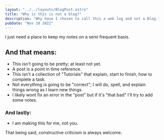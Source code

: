 ```yaml
---
layout: "../../layouts/BlogPost.astro"
title: "Why is this is not a blog?"
description: "Why have I chosen to call this a web log and not a Blog."
pubDate: "Nov 18 2022"
---
```



I just need a place to keep my notes on a semi frequent basis. 
## And that means:

* This isn't going to be pretty; at least not yet.
* A post is a point in time reference.
* This isn't a collection of "Tutorials" that explain, start to finish, how to complete a task.
* Not everything is going to be "correct"; I will do, spell, and explain things wrong as I learn new things.
* I likely wont fix an error in the "post" but if it's "that bad" I'll try to add some notes.

### And lastly:

* I am making this for me, not you.

That being said, constructive criticism is always welcome.
